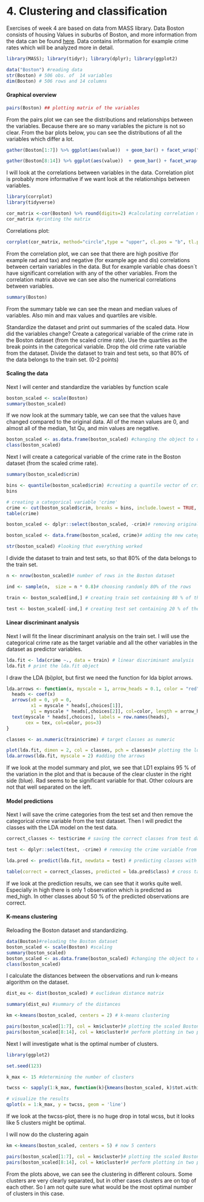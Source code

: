 # 4. Clustering and classification

Exercises of week 4 are based on data from MASS library. Data Boston consists of housing Values in suburbs of Boston, and more information from the data can be found [here](https://stat.ethz.ch/R-manual/R-devel/library/MASS/html/Boston.html). Data contains information for example crime rates which will be analyzed more in detail. 

```r
library(MASS); library(tidyr); library(dplyr); library(ggplot2)
```

```r
data("Boston") #reading data
str(Boston) # 506 obs. of  14 variables
dim(Boston) # 506 rows and 14 columns
```

#### Graphical overview

```r
pairs(Boston) ## plotting matrix of the variables
```

From the pairs plot we can see the distributions and relationships between the variables. Because there are so many variables the picture is not so clear. From the bar plots below, you can see the distributions of all the variables which differ a lot. 

```r
gather(Boston[1:7]) %>% ggplot(aes(value))  + geom_bar() + facet_wrap("key", scales = "free")
```


```r
gather(Boston[8:14]) %>% ggplot(aes(value))  + geom_bar() + facet_wrap("key", scales = "free")
```

I will look at the correlations between variables in the data. Correlation plot is probably more informative if we want look at the relationships between variables. 

```r
library(corrplot) 
library(tidyverse)
```
```r
cor_matrix <-cor(Boston) %>% round(digits=2) #calculating correlation matrix
cor_matrix #printing the matrix

```

Correlations plot:

```r
corrplot(cor_matrix, method="circle",type = "upper", cl.pos = "b", tl.pos = "d", tl.cex = 0.6 )
```

From the correlation plot, we can see that there are high positive (for example rad and tax) and negative (for example age and dis) correlations between certain variables in the data. But for example variable chas doesn´t have significant correlation with any of the other variables. From the correlation matrix above we can see also the numerical correlations between variables. 

```r
summary(Boston)
```

From the summary table we can see the mean and median values of variables. Also min and max values and quartiles are visible. 

Standardize the dataset and print out summaries of the scaled data. How did the variables change? Create a categorical variable of the crime rate in the Boston dataset (from the scaled crime rate). Use the quartiles as the break points in the categorical variable. Drop the old crime rate variable from the dataset. Divide the dataset to train and test sets, so that 80% of the data belongs to the train set. (0-2 points)

#### Scaling the data

Next I will center and standardize the variables by function scale

```r
boston_scaled <- scale(Boston)
summary(boston_scaled)
```

If we now look at the summary table, we can see that the values have changed compared to the original data. All of the mean values are 0, and almost all of the median, 1st Qu, and min values are negative. 

```r
boston_scaled <- as.data.frame(boston_scaled) #changing the object to data frame
class(boston_scaled)
```

Next I will create a categorical variable of the crime rate in the Boston dataset (from the scaled crime rate).

```r
summary(boston_scaled$crim)
```


```r
bins <- quantile(boston_scaled$crim) #creating a quantile vector of crim and printing it
bins
```

```r
# creating a categorical variable 'crime'
crime <- cut(boston_scaled$crim, breaks = bins, include.lowest = TRUE, label=c("low", "med_low", "med_high", "high"))
table(crime)
```

```r

boston_scaled <- dplyr::select(boston_scaled, -crim)# removing original crim from the dataset

boston_scaled <- data.frame(boston_scaled, crime)# adding the new categorical value to scaled data

str(boston_scaled) #looking that everything worked
```

I divide the dataset to train and test sets, so that 80% of the data belongs to the train set.

```r
n <- nrow(boston_scaled)# number of rows in the Boston dataset 

ind <- sample(n,  size = n * 0.8)# choosing randomly 80% of the rows

train <- boston_scaled[ind,] # creating train set containing 80 % of the data

test <- boston_scaled[-ind,] # creating test set containing 20 % of the data

```

#### Linear discriminant analysis

Next I will fit the linear discriminant analysis on the train set. I will use the categorical crime rate as the target variable and all the other variables in the dataset as predictor variables. 

```r

lda.fit <- lda(crime ~., data = train) # linear discriminant analysis
lda.fit # print the lda.fit object
```

I draw the LDA (bi)plot, but first we need the function for lda biplot arrows.

```r
lda.arrows <- function(x, myscale = 1, arrow_heads = 0.1, color = "red", tex = 0.75, choices = c(1,2)){
  heads <- coef(x)
  arrows(x0 = 0, y0 = 0, 
         x1 = myscale * heads[,choices[1]], 
         y1 = myscale * heads[,choices[2]], col=color, length = arrow_heads)
  text(myscale * heads[,choices], labels = row.names(heads), 
       cex = tex, col=color, pos=3)
}

classes <- as.numeric(train$crime) # target classes as numeric
```

```r

plot(lda.fit, dimen = 2, col = classes, pch = classes)# plotting the lda results
lda.arrows(lda.fit, myscale = 2) #adding the arrows
```

If we look at the model summary and plot, we see that LD1 explains 95 % of the variation in the plot and that is because of the clear cluster in the right side (blue). Rad seems to be significant variable for that. Other colours are not that well separated on the left.

#### Model predictions

Next I will save the crime categories from the test set and then remove the categorical crime variable from the test dataset. Then I will predict the classes with the LDA model on the test data. 


```r
correct_classes <- test$crime # saving the correct classes from test data

test <- dplyr::select(test, -crime) # removing the crime variable from test data
```

```r
lda.pred <- predict(lda.fit, newdata = test) # predicting classes with test data

table(correct = correct_classes, predicted = lda.pred$class) # cross tabulating the results
```

If we look at the prediction results, we can see that it works quite well. Especially in high there is only 1 observation which is predicted as med_high. In other classes about 50 % of the predicted observations are correct.

#### K-means clustering

Reloading the Boston dataset and standardizing. 

 
```r
data(Boston)#reloading the Boston dataset
boston_scaled <- scale(Boston) #scaling
summary(boston_scaled)
boston_scaled <- as.data.frame(boston_scaled) #changing the object to data frame
class(boston_scaled)

```

I calculate the distances between the observations and run k-means algorithm on the dataset. 

```r

dist_eu <- dist(boston_scaled) # euclidean distance matrix

summary(dist_eu) #summary of the distances


```

```r
km <-kmeans(boston_scaled, centers = 2) # k-means clustering

pairs(boston_scaled[1:7], col = km$cluster)# plotting the scaled Boston dataset with clusters 
pairs(boston_scaled[8:14], col = km$cluster)# perform plotting in two parts so that plots are easier to look at
```

Next I will investigate what is the optimal number of clusters. 

```r
library(ggplot2)
```
```r
set.seed(123)
```
```r
k_max <- 15 #determining the number of clusters
```

```r

twcss <- sapply(1:k_max, function(k){kmeans(boston_scaled, k)$tot.withinss}) # calculate the total within sum of squares

# visualize the results
qplot(x = 1:k_max, y = twcss, geom = 'line')
```

If we look at the twcss-plot, there is no huge drop in total wcss, but it looks like 5 clusters might be optimal. 

I will now do the clustering again

```r
km <-kmeans(boston_scaled, centers = 5) # now 5 centers

pairs(boston_scaled[1:7], col = km$cluster)# plotting the scaled Boston dataset with clusters 
pairs(boston_scaled[8:14], col = km$cluster)# perform plotting in two parts so that plots are easier to look at
```

From the plots above, we can see the clustering in different colours. Some clusters are very clearly separated, but in other cases clusters are on top of each other. So I am not quite sure what would be the most optimal number of clusters in this case. 












